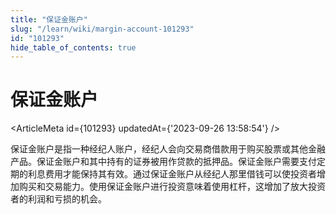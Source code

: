 ```yaml
---
title: "保证金账户"
slug: "/learn/wiki/margin-account-101293"
id: "101293"
hide_table_of_contents: true
---
```



# 保证金账户

<ArticleMeta id={101293} updatedAt={'2023-09-26 13:58:54'} />
<div className='border-solid border-b border-t-0 my-4 border-[var(--ifm-color-gray-300)]' />

保证金账户是指一种经纪人账户，经纪人会向交易商借款用于购买股票或其他金融产品。保证金账户和其中持有的证券被用作贷款的抵押品。保证金账户需要支付定期的利息费用才能保持其有效。通过保证金账户从经纪人那里借钱可以使投资者增加购买和交易能力。使用保证金账户进行投资意味着使用杠杆，这增加了放大投资者的利润和亏损的机会。
